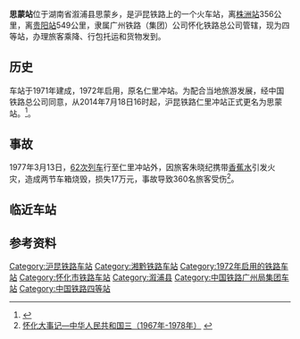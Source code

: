 {{Distinguish|思濛站}}
{{noteTA
|1=zh-cn:始发车次; zh-hk:列車班次;
|2=zh-cn:车次; zh-hk:班次;
}}
{{Infobox China railway station 
|车站名称 = 思蒙站
|eng_name = Simeng Railway Station
|image=201908 Station Building of Simeng.jpg
|former = 仁里冲站
|车站代码 = 35498
|电报码 = RLQ
|拼音码 = SME
|车站类型 = 货运、客运
|车站位置 = {{CHN}}[[湖南|湖南]][[溆浦县|溆浦县]][[思蒙乡|思蒙乡]]
|坐标 = {{Coord|27|50|26.16|N|110|30|46.55|E|display=inline,title|type:landmark}}
|归属 = [[广州局集团|广州局集团]]
|车站等级 = [[四等站_(中铁)|四等站]]
|线路 = [[沪昆铁路|沪昆铁路]]
}}

'''思蒙站'''位于湖南省溆浦县思蒙乡，是沪昆铁路上的一个火车站，离[[株洲站|株洲站]]356公里，离[[贵阳站|贵阳站]]549公里，隶属广州铁路（集团）公司怀化铁路总公司管辖，现为四等站，办理旅客乘降、行包托运和货物发到。

== 历史 ==
车站于1971年建成，1972年启用，原名仁里冲站。为配合当地旅游发展，经中国铁路总公司同意，从2014年7月18日16时起，沪昆铁路仁里冲站正式更名为思蒙站。<ref>{{Cite web |url=http://www.chnrailway.com/html/20140719/394738.shtml |title=仁里冲火车站改名为思蒙站 |access-date=2015-04-27 |archive-date=2019-08-03 |archive-url=https://web.archive.org/web/20190803085814/http://www.chnrailway.com/html/20140719/394738.shtml |dead-url=no }}</ref>。

== 事故 ==
1977年3月13日，[[Z161/162次列车|62次列车]]行至仁里冲站外，因旅客朱晓纪携带[[香蕉水|香蕉水]]引发火灾，造成两节车箱烧毁，损失17万元，事故导致360名旅客受伤<ref>[http://www.huaihua.gov.cn:8088/main/hhmh/wshh/hhsj/djs/4_4610/Default.shtml 怀化大事记—中华人民共和国三（1967年-1978年）] {{webarchive|url=https://archive.is/20150427160752/http://www.huaihua.gov.cn:8088/main/hhmh/wshh/hhsj/djs/4_4610/Default.shtml |date=2015-04-27 }}</ref>。

== 临近车站 ==
{{start rail box|[[中国铁路|中国铁路]]}}
{{s-inop|[[溆浦站|溆浦站]]|[[上海站|上海站]]方向}}
{{s-line|[[沪昆铁路|沪昆铁路]]<br>← 12km 思蒙站 15km →}}
{{s-inop|[[大江口站|大江口站]]|[[昆明站|昆明站]]方向}}
{{End box}}

== 参考资料 ==
{{reflist}}

{{沪昆铁路}}
{{湖南省铁路}}

[[Category:沪昆铁路车站|Category:沪昆铁路车站]]
[[Category:湘黔铁路车站|Category:湘黔铁路车站]]
[[Category:1972年启用的铁路车站|Category:1972年启用的铁路车站]]
[[Category:怀化市铁路车站|Category:怀化市铁路车站]]
[[Category:溆浦县|Category:溆浦县]]
[[Category:中国铁路广州局集团车站|Category:中国铁路广州局集团车站]]
[[Category:中国铁路四等站|Category:中国铁路四等站]]
